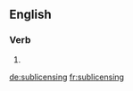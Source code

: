 
==English==

===Verb===
{{head|en}}

# {{present participle of|sublicense}}

[[de:sublicensing]]
[[fr:sublicensing]]